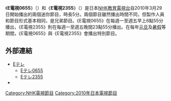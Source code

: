 《'''E電視0655'''》（{{lang-ja|Eテレ0655}}）和《'''E電視2355'''》（{{lang-ja|Eテレ2355}}）是日本[[NHK教育電視台|NHK教育電視台]]自2010年3月29日開始播出的兩個迷你節目，時長5分。兩個節目雖然播出時間不同，但製作人員和節目形式基本相同，是兄弟節目。《E電視0655》在每週一至週五早上6點55分播出，《E電視2355》則在每週一至週五晚間23點55分播出。在每年[[元旦|元旦]]及[[暑假|暑假]]等期間，《E電視0655》與《E電視2355》會播出特別節目。

== 外部連結 ==
* [https://web.archive.org/web/20100415161744/http://www.nhk.or.jp/e-tele/ Eテレ]
** [http://www.nhk.or.jp/e0655/ Eテレ0655]{{Wayback|url=http://www.nhk.or.jp/e0655/ |date=20151108153649 }}
** [http://www.nhk.or.jp/e2355/ Eテレ2355]{{Wayback|url=http://www.nhk.or.jp/e2355/ |date=20151104034330 }}
*{{YouTube|twoFXAA2X0c|John Wood and Paul Harrison}}

{{NHK教育频道}}

[[Category:NHK電視節目|Category:NHK電視節目]]
[[Category:2010年日本電視節目|Category:2010年日本電視節目]]
